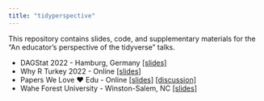 ```yaml
---
title: "tidyperspective"
---
```


This repository contains slides, code, and supplementary materials for the "An educator's perspective of the tidyverse" talks.

-   DAGStat 2022 - Hamburg, Germany [\[slides\]](talks/dagstat-2022.html)
-   Why R Turkey 2022 - Online [\[slides\]](talks/whyR-turkey-2022.html)
-   Papers We Love ❤️ Edu - Online [\[slides\]](talks/papers-we-love.html) [\[discussion\]](https://github.com/papers-we-love/edu/discussions/6)
-   Wahe Forest University - Winston-Salem, NC [\[slides\]](talks/wfu.html)
